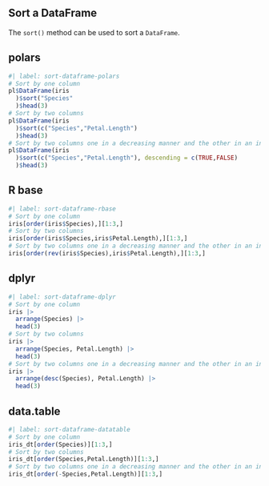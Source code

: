 ## Sort a DataFrame

The `sort()` method can be used to sort a `DataFrame`.

::: {.panel-tabset}
## polars

```r
#| label: sort-dataframe-polars
# Sort by one column
pl$DataFrame(iris
  )$sort("Species"
  )$head(3)
# Sort by two columns
pl$DataFrame(iris
  )$sort(c("Species","Petal.Length")
  )$head(3)
# Sort by two columns one in a decreasing manner and the other in an increasing manner
pl$DataFrame(iris
  )$sort(c("Species","Petal.Length"), descending = c(TRUE,FALSE)
  )$head(3)
```

## R base

```r
#| label: sort-dataframe-rbase
# Sort by one column
iris[order(iris$Species),][1:3,]
# Sort by two columns
iris[order(iris$Species,iris$Petal.Length),][1:3,]
# Sort by two columns one in a decreasing manner and the other in an increasing manner
iris[order(rev(iris$Species),iris$Petal.Length),][1:3,]
```

## dplyr

```r
#| label: sort-dataframe-dplyr
# Sort by one column
iris |>
  arrange(Species) |>
  head(3)
# Sort by two columns
iris |>
  arrange(Species, Petal.Length) |>
  head(3)
# Sort by two columns one in a decreasing manner and the other in an increasing manner
iris |>
  arrange(desc(Species), Petal.Length) |>
  head(3)
```

## data.table

```r
#| label: sort-dataframe-datatable
# Sort by one column
iris_dt[order(Species)][1:3,]
# Sort by two columns
iris_dt[order(Species,Petal.Length)][1:3,]
# Sort by two columns one in a decreasing manner and the other in an increasing manner
iris_dt[order(-Species,Petal.Length)][1:3,]
```
:::